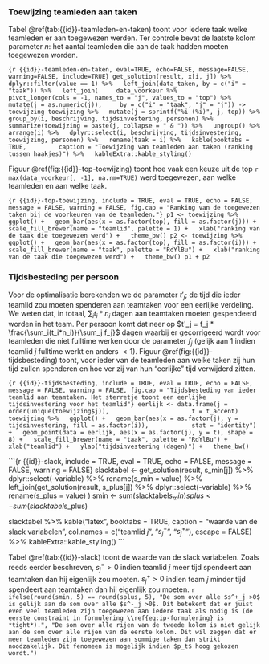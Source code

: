 
### Toewijzing teamleden aan taken

Tabel \@ref(tab:{{id}}-teamleden-en-taken) toont voor iedere taak welke teamleden er aan toegewezen werden. Ter controle bevat de laatste kolom parameter $n$: het aantal teamleden die aan de taak hadden moeten toegewezen worden.

```{r {{id}}-teamleden-en-taken, eval=TRUE, echo=FALSE, message=FALSE, warning=FALSE, include=TRUE}
get_solution(result, x[i, j]) %>% 
  dplyr::filter(value == 1) %>%
  left_join(data_taken, by = c("i" = "taak")) %>%
  left_join(
    data_voorkeur %>%
      pivot_longer(cols = -1, names_to = "j", values_to = "top") %>%
      mutate(j = as.numeric(j)),
    by = c("i" = "taak", "j" = "j")) -> toewijzing
toewijzing %>%
  mutate(j = sprintf("%i (%i)", j, top)) %>%
  group_by(i, beschrijving, tijdsinvestering, personen) %>%
  summarize(toewijzing = paste(j, collapse = " & ")) %>%
  ungroup() %>%
  arrange(i) %>%
  dplyr::select(i, beschrijving, tijdsinvestering, toewijzing, personen) %>%
  rename(taak = i) %>%
  kable(booktabs = TRUE,
        caption = "Toewijzing van teamleden aan taken (ranking tussen haakjes)") %>%
  kableExtra::kable_styling()
```

Figuur \@ref(fig:{{id}}-top-toewijzing) toont hoe vaak een keuze uit de top `r max(data_voorkeur[, -1], na.rm=TRUE)` werd toegewezen, aan welke teamleden en aan welke taak.

```{r {{id}}-top-toewijzing, include = TRUE, eval = TRUE, echo = FALSE, message = FALSE, warning = FALSE, fig.cap = "Ranking van de toegewezen taken bij de voorkeuren van de teamleden."}
p1 <- toewijzing %>%
  ggplot() +
  geom_bar(aes(x = as.factor(top), fill = as.factor(j))) +
  scale_fill_brewer(name = "teamlid", palette = 1) +
  xlab("ranking van de taak die toegewezen werd") +
  theme_bw()
p2 <- toewijzing %>%
  ggplot() +
  geom_bar(aes(x = as.factor(top), fill = as.factor(i))) +
  scale_fill_brewer(name = "taak", palette = "RdYlBu") +
  xlab("ranking van de taak die toegewezen werd") +
  theme_bw()
p1 + p2
```

### Tijdsbesteding per persoon 

Voor de optimalisatie berekenden we de parameter $t'_{j}$; de tijd die ieder teamlid zou moeten spenderen aan teamtaken voor een eerlijke verdeling. We weten dat, in totaal, $\sum_i t_i*n_i$ dagen aan teamtaken moeten gespendeerd worden in het team. Per persoon komt dat neer op $t'_j = f_j * \frac{\sum_i(t_i*n_i)}{\sum_j f_j}$ dagen waarbij er gecorrigeerd wordt voor teamleden die niet fulltime werken door de parameter $f_j$ (gelijk aan 1 indien teamlid $j$ fulltime werkt en anders $<1$). Figuur \@ref(fig:{{id}}-tijdsbesteding) toont, voor ieder van de teamleden aan welke taken zij hun tijd zullen spenderen en hoe ver zij van hun "eerlijke" tijd verwijderd zitten.


```{r {{id}}-tijdsbesteding, include = TRUE, eval = TRUE, echo = FALSE, message = FALSE, warning = FALSE, fig.cap = "Tijdsbesteding van ieder teamlid aan teamtaken. Het sterretje toont een eerlijke tijdsinvestering voor het teamlid"}
eerlijk <- data.frame(j = order(unique(toewijzing$j)),
                      t = t_accent)
toewijzing %>%
  ggplot() +
  geom_bar(aes(x = as.factor(j), y = tijdsinvestering, fill = as.factor(i)),
           stat = "identity") +
  geom_point(data = eerlijk, aes(x = as.factor(j), y = t), shape = 8) +
  scale_fill_brewer(name = "taak", palette = "RdYlBu") +
  xlab("teamlid") +
  ylab("tijdsinvestering (dagen)") +
  theme_bw()
```

```{r {{id}}-slack, include = TRUE, eval = TRUE, echo = FALSE, message = FALSE, warning = FALSE}
slacktabel <- get_solution(result, s_min[j]) %>%
  dplyr::select(-variable) %>%
  rename(s_min = value) %>%
  left_join(get_solution(result, s_plus[j]) %>%
              dplyr::select(-variable) %>%
              rename(s_plus = value)
            )
smin <- sum(slacktabel$s_min)
splus <- sum(slacktabel$s_plus)

slacktabel %>%
  kable("latex",
        booktabs = TRUE,
        caption = "waarde van de slack variabelen",
        col.names = c("teamlid $j$", "$s^-_j$", "$s^+_j$"),
        escape = FALSE) %>%
  kableExtra::kable_styling()
```

Tabel \@ref(tab:{{id}}-slack) toont de waarde van de slack variabelen. Zoals reeds eerder beschreven, $s^-_j >0$ indien teamlid $j$ meer tijd spendeert aan teamtaken dan hij eigenlijk zou moeten. $s^+_j >0$ indien team $j$ minder tijd spendeert aan teamtaken dan hij eigenlijk zou moeten. `r ifelse(round(smin, 5) == round(splus, 5), "De som over alle $s^+_j >0$ is gelijk aan de som over alle $s^-_j >0$. Dit betekent dat er juist even veel teamleden zijn toegewezen aan iedere taak als nodig is (de eerste constraint in formulering \\ref{eq:ip-formulering} is *tight*).", "De som over alle rijen van de tweede kolom is niet gelijk aan de som over alle rijen van de eerste kolom. Dit wil zeggen dat er meer teamleden zijn toegewezen aan sommige taken dan strikt noodzakelijk. Dit fenomeen is mogelijk indien $p_t$ hoog gekozen wordt.")`
